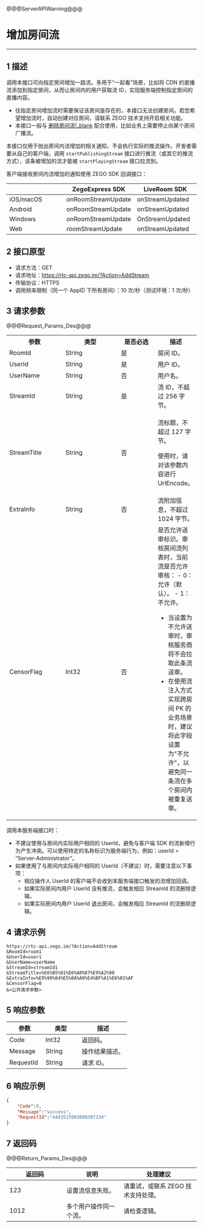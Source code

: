 <style>
table th:nth-of-type(1) {width: 30%;}
table th:nth-of-type(2) {width: 30%;}
table {width: 100%;}
</style>

@@@ServerAPIWarning@@@

# 增加房间流

---


## 1 描述

调用本接口可向指定房间增加一路流。多用于“一起看”场景，比如将 CDN 的直播流添加到指定房间，从而让房间内的用户获取流 ID，实现服务端控制指定房间的直播内容。

<div class = 'mk-warning'>

- 往指定房间增加流时需要保证该房间是存在的，本接口无法创建房间。若您希望增加流时，自动创建对应房间，请联系 ZEGO 技术支持开启相关功能。
- 本接口一般与 [删除房间流\|_blank](!room/DeleteStream) 配合使用，比如业务上需要停止向某个房间广播流。
</div>

本接口仅用于抛出房间内流增加的相关通知，不会执行实际的推流操作。开发者需要从自己的客户端，调用 `startPublishingStream` 接口进行推流（或其它的推流方式），该条被增加的流才能被 `startPlayingStream` 接口拉流到。



客户端接收房间内流增加的通知使用 ZEGO SDK 回调接口：

| |ZegoExpress SDK|LiveRoom SDK|
|-|-|-|
|iOS/macOS| onRoomStreamUpdate | onStreamUpdated | 
|Android| onRoomStreamUpdate | onStreamUpdated | 
|Windows| onRoomStreamUpdate |  OnStreamUpdated | 
|Web| roomStreamUpdate | onStreamUpdated | 


## 2 接口原型

- 请求方法：GET
- 请求地址：https://rtc-api.zego.im/?Action=AddStream
- 传输协议：HTTPS
- 调用频率限制（同一个 AppID 下所有房间）：10 次/秒（测试环境：1 次/秒）



## 3 请求参数

@@@Request_Params_Des@@@

<table>
  <colgroup>
    <col width="15%">
    <col width="15%">
    <col width="20%">
    <col width="50%">
  </colgroup>
<tbody><tr>
<th>参数</th>
<th>类型</th>
<th>是否必选</th>
<th>描述</th>
</tr>
<tr>
<td>RoomId</td>
<td>String</td>
<td>是</td>
<td>房间 ID。</td>
</tr>
<tr>
<td>UserId</td>
<td>String</td>
<td>是</td>
<td>用户 ID。</td>
</tr>
<tr>
<td>UserName</td>
<td>String</td>
<td>否</td>
<td>用户名。</td>
</tr>
<tr>
<td>StreamId</td>
<td>String</td>
<td>是</td>
<td>流 ID，不超过 256 字节。</td>
</tr>
<tr>
<td>StreamTitle</td>
<td>String</td>
<td>否</td>
<td><p>流标题，不超过 127 字节。</p><p>使用时，请对该参数内容进行 UrlEncode。</p></td>
</tr>
<tr>
<td>ExtraInfo</td>
<td>String</td>
<td>否</td>
<td>流附加信息，不超过 1024 字节。</td>
</tr>
<tr>
<td>CensorFlag</td>
<td>Int32</td>
<td>否</td>
<td>是否允许送审标识。审核房间流列表时，当前流是否允许审核：
- 0：允许（默认）。
- 1：不允许。

<div class="mk-warning">

- 当设置为不允许送审时，审核服务商将不会拉取此条流送审。
- 在使用流注入方式实现跨房间 PK 的业务场景时，建议将此字段设置为"不允许"，以避免同一条流在多个房间内被重复送审。 
</div>
</td>
</tr>
</tbody></table>

<div class="mk-warning">


调用本服务端接口时：    
- 不建议使用与房间内实际用户相同的 UserId，避免与客户端 SDK 的流新增行为产生冲突。可以使用特定的名称标识为服务端行为，例如：userId = “Server-Administrator”。
- 如果使用了与房间内实际用户相同的 UserId（不建议）时，需要注意以下事项：
  - 相应操作人 UserId 的客户端不会收到本服务端接口触发的流增加回调。
  - 如果实际房间内用户 UserId 没有推流，会触发相应 StreamId 的流删除逻辑。
  - 如果实际房间内用户 UserId 退出房间，会触发相应 StreamId 的流删除逻辑。
</div>


## 4 请求示例

```
https://rtc-api.zego.im/?Action=AddStream
&RoomId=room1
&UserId=user1
&UserName=userName
&StreamId=streamId1
&StreamTitle=%E6%B5%81%E6%A0%87%E9%A2%98
&ExtraInfo=%E9%99%84%E5%8A%A0%E4%BF%A1%E6%81%AF
&CensorFlag=0
&<公共请求参数>
```

## 5 响应参数


<table>
<colgroup>
<col style="width: 20%">
<col style="width: 20%">
<col style="width: 60%">
</colgroup>
<thead>
  <tr>
    <th>参数</th>
    <th>类型</th>
    <th>描述</th>
  </tr>
</thead>
<tbody>
  <tr>
    <td>Code</td>
    <td>Int32</td>
    <td>返回码。</td>
  </tr>
  <tr>
    <td>Message</td>
    <td>String</td>
    <td>操作结果描述。</td>
  </tr>
  <tr>
    <td>RequestId</td>
    <td>String</td>
    <td>请求 ID。</td>
  </tr>
</tbody>
</table>


## 6 响应示例

```json
{
    "Code":0,
    "Message":"success",
    "RequestId":"4443515903608307334"
}
```

## 7 返回码

@@@Return_Params_Des@@@

|返回码|说明| 处理建议 |
|-----|----|----|
| 123 | 设置流信息失败。 | 请重试，或联系 ZEGO 技术支持处理。 |
| 1012  | 多个用户操作同一个流。 | 请检查逻辑。 |
